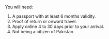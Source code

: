 You will need:

1. A passport with at least 6 months validity.
2. Proof of return or onward travel.
3. Apply online 4 to 30 days prior to your arrival.
4. Not being a citizen of Pakistan.

